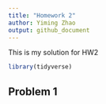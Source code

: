 ```yaml
---
title: "Homework 2"
author: Yiming Zhao
output: github_document
---
```


This is my solution for HW2

```r
library(tidyverse)

```

## Problem 1
